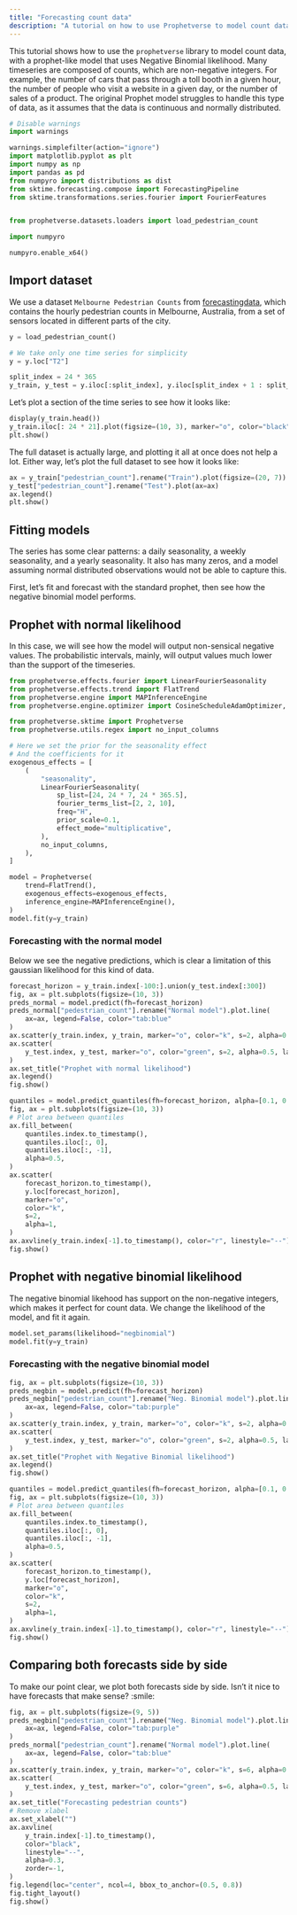 ```yaml
---
title: "Forecasting count data"
description: "A tutorial on how to use Prophetverse to model count data using a Negative Binomial likelihood."
---
```



This tutorial shows how to use the `prophetverse` library to model count data, with a prophet-like model that uses Negative Binomial likelihood. Many timeseries are composed of counts, which are non-negative integers. For example, the number of cars that pass through a toll booth in a given hour, the number of people who visit a website in a given day, or the number of sales of a product. The original Prophet model struggles to handle this type of data, as it assumes that the data is continuous and normally distributed. 

```python
# Disable warnings
import warnings

warnings.simplefilter(action="ignore")
import matplotlib.pyplot as plt
import numpy as np
import pandas as pd
from numpyro import distributions as dist
from sktime.forecasting.compose import ForecastingPipeline
from sktime.transformations.series.fourier import FourierFeatures


from prophetverse.datasets.loaders import load_pedestrian_count
```

```python

import numpyro

numpyro.enable_x64()
```
## Import dataset

We use a dataset `Melbourne Pedestrian Counts` from [forecastingdata](forecastingdata.com), which contains the hourly pedestrian counts in Melbourne, Australia, from a set of sensors located in different parts of the city.

```python
y = load_pedestrian_count()

# We take only one time series for simplicity
y = y.loc["T2"]

split_index = 24 * 365
y_train, y_test = y.iloc[:split_index], y.iloc[split_index + 1 : split_index * 2 + 1]
```

Let's plot a section of the time series to see how it looks like:

```python
display(y_train.head())
y_train.iloc[: 24 * 21].plot(figsize=(10, 3), marker="o", color="black", legend=True)
plt.show()
```

The full dataset is actually large, and plotting it all at once does not
help a lot. Either way, let's plot the full dataset to see how it looks like:

```python
ax = y_train["pedestrian_count"].rename("Train").plot(figsize=(20, 7))
y_test["pedestrian_count"].rename("Test").plot(ax=ax)
ax.legend()
plt.show()
```

## Fitting models

The series has some clear patterns: a daily seasonality, a weekly seasonality, and
a yearly seasonality. It also has many zeros, and a model assuming normal
distributed observations would not be able to capture this.

First, let's fit and forecast with the standard prophet,
then see how the negative binomial model performs.

## Prophet with normal likelihood
In this case, we will see how the model will output non-sensical negative values.
The probabilistic intervals, mainly, will output values much lower than the support
of the timeseries.

```python
from prophetverse.effects.fourier import LinearFourierSeasonality
from prophetverse.effects.trend import FlatTrend
from prophetverse.engine import MAPInferenceEngine
from prophetverse.engine.optimizer import CosineScheduleAdamOptimizer, LBFGSSolver

from prophetverse.sktime import Prophetverse
from prophetverse.utils.regex import no_input_columns

# Here we set the prior for the seasonality effect
# And the coefficients for it
exogenous_effects = [
    (
        "seasonality",
        LinearFourierSeasonality(
            sp_list=[24, 24 * 7, 24 * 365.5],
            fourier_terms_list=[2, 2, 10],
            freq="H",
            prior_scale=0.1,
            effect_mode="multiplicative",
        ),
        no_input_columns,
    ),
]

model = Prophetverse(
    trend=FlatTrend(),
    exogenous_effects=exogenous_effects,
    inference_engine=MAPInferenceEngine(),
)
model.fit(y=y_train)
```

### Forecasting with the normal model
Below we see the negative predictions, which is clear a limitation of this
gaussian likelihood for this kind of data.

```python
forecast_horizon = y_train.index[-100:].union(y_test.index[:300])
fig, ax = plt.subplots(figsize=(10, 3))
preds_normal = model.predict(fh=forecast_horizon)
preds_normal["pedestrian_count"].rename("Normal model").plot.line(
    ax=ax, legend=False, color="tab:blue"
)
ax.scatter(y_train.index, y_train, marker="o", color="k", s=2, alpha=0.5, label="Train")
ax.scatter(
    y_test.index, y_test, marker="o", color="green", s=2, alpha=0.5, label="Test"
)
ax.set_title("Prophet with normal likelihood")
ax.legend()
fig.show()
```

```python
quantiles = model.predict_quantiles(fh=forecast_horizon, alpha=[0.1, 0.9])
fig, ax = plt.subplots(figsize=(10, 3))
# Plot area between quantiles
ax.fill_between(
    quantiles.index.to_timestamp(),
    quantiles.iloc[:, 0],
    quantiles.iloc[:, -1],
    alpha=0.5,
)
ax.scatter(
    forecast_horizon.to_timestamp(),
    y.loc[forecast_horizon],
    marker="o",
    color="k",
    s=2,
    alpha=1,
)
ax.axvline(y_train.index[-1].to_timestamp(), color="r", linestyle="--")
fig.show()
```

## Prophet with negative binomial likelihood

The negative binomial likehood has support on the non-negative integers, which makes
it perfect for count data. We change the likelihood of the model, and fit it again.

```python
model.set_params(likelihood="negbinomial")
model.fit(y=y_train)
```

### Forecasting with the negative binomial model

```python

fig, ax = plt.subplots(figsize=(10, 3))
preds_negbin = model.predict(fh=forecast_horizon)
preds_negbin["pedestrian_count"].rename("Neg. Binomial model").plot.line(
    ax=ax, legend=False, color="tab:purple"
)
ax.scatter(y_train.index, y_train, marker="o", color="k", s=2, alpha=0.5, label="Train")
ax.scatter(
    y_test.index, y_test, marker="o", color="green", s=2, alpha=0.5, label="Test"
)
ax.set_title("Prophet with Negative Binomial likelihood")
ax.legend()
fig.show()
```

```python
quantiles = model.predict_quantiles(fh=forecast_horizon, alpha=[0.1, 0.9])
fig, ax = plt.subplots(figsize=(10, 3))
# Plot area between quantiles
ax.fill_between(
    quantiles.index.to_timestamp(),
    quantiles.iloc[:, 0],
    quantiles.iloc[:, -1],
    alpha=0.5,
)
ax.scatter(
    forecast_horizon.to_timestamp(),
    y.loc[forecast_horizon],
    marker="o",
    color="k",
    s=2,
    alpha=1,
)
ax.axvline(y_train.index[-1].to_timestamp(), color="r", linestyle="--")
fig.show()
```

## Comparing both forecasts side by side

To make our point clear, we plot both forecasts side by side. Isn't it nice to have
forecasts that make sense? :smile:

```python
fig, ax = plt.subplots(figsize=(9, 5))
preds_negbin["pedestrian_count"].rename("Neg. Binomial model").plot.line(
    ax=ax, legend=False, color="tab:purple"
)
preds_normal["pedestrian_count"].rename("Normal model").plot.line(
    ax=ax, legend=False, color="tab:blue"
)
ax.scatter(y_train.index, y_train, marker="o", color="k", s=6, alpha=0.5, label="Train")
ax.scatter(
    y_test.index, y_test, marker="o", color="green", s=6, alpha=0.5, label="Test"
)
ax.set_title("Forecasting pedestrian counts")
# Remove xlabel
ax.set_xlabel("")
ax.axvline(
    y_train.index[-1].to_timestamp(),
    color="black",
    linestyle="--",
    alpha=0.3,
    zorder=-1,
)
fig.legend(loc="center", ncol=4, bbox_to_anchor=(0.5, 0.8))
fig.tight_layout()
fig.show()
```